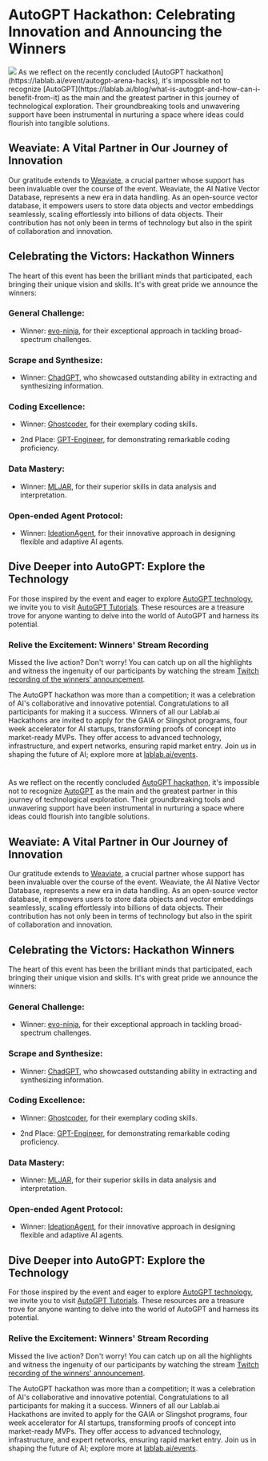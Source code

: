# AutoGPT Hackathon: Celebrating Innovation and Announcing the Winners
<Img src="https://cdn.discordapp.com/attachments/1159803818125574194/1172613427869519922/0Discord.png?ex=6560f45b&is=654e7f5b&hm=66eb7fab61cc622a9bbc06a4b4436204384776c47e862f2dfe7c73f92161ceff&" />
As we reflect on the recently concluded [AutoGPT hackathon](https://lablab.ai/event/autogpt-arena-hacks), it's impossible not to recognize [AutoGPT](https://lablab.ai/blog/what-is-autogpt-and-how-can-i-benefit-from-it) as the main and the greatest partner in this journey of technological exploration. Their groundbreaking tools and unwavering support have been instrumental in nurturing a space where ideas could flourish into tangible solutions.

## Weaviate: A Vital Partner in Our Journey of Innovation

Our gratitude extends to [Weaviate](https://weaviate.io/?utm_medium=event&utm_source=partner&utm_campaign=lablabai), a crucial partner whose support has been invaluable over the course of the event. Weaviate, the AI Native Vector Database, represents a new era in data handling. As an open-source vector database, it empowers users to store data objects and vector embeddings seamlessly, scaling effortlessly into billions of data objects. Their contribution has not only been in terms of technology but also in the spirit of collaboration and innovation.

## Celebrating the Victors: Hackathon Winners

The heart of this event has been the brilliant minds that participated, each bringing their unique vision and skills. It's with great pride we announce the winners:

### General Challenge:

- Winner: [evo-ninja](https://lablab.ai/event/autogpt-arena-hacks/evo-ninja/evo-ninja), for their exceptional approach in tackling broad-spectrum challenges.

### Scrape and Synthesize:

- Winner: [ChadGPT](https://lablab.ai/event/autogpt-arena-hacks/chadgpt/chadgpt), who showcased outstanding ability in extracting and synthesizing information.

### Coding Excellence:

- Winner: [Ghostcoder](https://lablab.ai/event/autogpt-arena-hacks/ghostcoder/ghostcoder), for their exemplary coding skills.

- 2nd Place: [GPT-Engineer](https://lablab.ai/event/autogpt-arena-hacks/gpt-engineer/gpt-engineer), for demonstrating remarkable coding proficiency.

### Data Mastery:

- Winner: [MLJAR](https://lablab.ai/event/autogpt-arena-hacks/mljar/mljar), for their superior skills in data analysis and interpretation.

### Open-ended Agent Protocol:

- Winner: [IdeationAgent](https://lablab.ai/event/autogpt-arena-hacks/antlerai/ideationagent), for their innovative approach in designing flexible and adaptive AI agents.

## Dive Deeper into AutoGPT: Explore the Technology

For those inspired by the event and eager to explore [AutoGPT technology](https://lablab.ai/blog/the-power-of-autogpt-exploring-intelligent-agents), we invite you to visit [AutoGPT Tutorials](https://lablab.ai/t/tech/autogpt). These resources are a treasure trove for anyone wanting to delve into the world of AutoGPT and harness its potential.

### Relive the Excitement: Winners' Stream Recording

Missed the live action? Don't worry! You can catch up on all the highlights and witness the ingenuity of our participants by watching the stream [Twitch recording of the winners' announcement](https://www.twitch.tv/videos/1972786471).

The AutoGPT hackathon was more than a competition; it was a celebration of AI's collaborative and innovative potential. Congratulations to all participants for making it a success. Winners of all our Lablab.ai Hackathons are invited to apply for the GAIA or Slingshot programs, four week accelerator for AI startups, transforming proofs of concept into market-ready MVPs. They offer access to advanced technology, infrastructure, and expert networks, ensuring rapid market entry. Join us in shaping the future of AI; explore more at [lablab.ai/events](https://lablab.ai/event).

# 

As we reflect on the recently concluded [AutoGPT hackathon](https://lablab.ai/event/autogpt-arena-hacks), it's impossible not to recognize [AutoGPT](https://lablab.ai/t/tech/autogpt) as the main and the greatest partner in this journey of technological exploration. Their groundbreaking tools and unwavering support have been instrumental in nurturing a space where ideas could flourish into tangible solutions.

## Weaviate: A Vital Partner in Our Journey of Innovation

Our gratitude extends to [Weaviate](https://weaviate.io/?utm_medium=event&utm_source=partner&utm_campaign=lablabai), a crucial partner whose support has been invaluable over the course of the event. Weaviate, the AI Native Vector Database, represents a new era in data handling. As an open-source vector database, it empowers users to store data objects and vector embeddings seamlessly, scaling effortlessly into billions of data objects. Their contribution has not only been in terms of technology but also in the spirit of collaboration and innovation.

## Celebrating the Victors: Hackathon Winners

The heart of this event has been the brilliant minds that participated, each bringing their unique vision and skills. It's with great pride we announce the winners:

### General Challenge:

- Winner: [evo-ninja](https://lablab.ai/event/autogpt-arena-hacks/evo-ninja/evo-ninja), for their exceptional approach in tackling broad-spectrum challenges.

### Scrape and Synthesize:

- Winner: [ChadGPT](https://lablab.ai/event/autogpt-arena-hacks/chadgpt/chadgpt), who showcased outstanding ability in extracting and synthesizing information.

### Coding Excellence:

- Winner: [Ghostcoder](https://lablab.ai/event/autogpt-arena-hacks/ghostcoder/ghostcoder), for their exemplary coding skills.

- 2nd Place: [GPT-Engineer](https://lablab.ai/event/autogpt-arena-hacks/gpt-engineer/gpt-engineer), for demonstrating remarkable coding proficiency.

### Data Mastery:

- Winner: [MLJAR](https://lablab.ai/event/autogpt-arena-hacks/mljar/mljar), for their superior skills in data analysis and interpretation.

### Open-ended Agent Protocol:

- Winner: [IdeationAgent](https://lablab.ai/event/autogpt-arena-hacks/antlerai/ideationagent), for their innovative approach in designing flexible and adaptive AI agents.

## Dive Deeper into AutoGPT: Explore the Technology

For those inspired by the event and eager to explore [AutoGPT technology](https://lablab.ai/blog/the-power-of-autogpt-exploring-intelligent-agents), we invite you to visit [AutoGPT Tutorials](https://lablab.ai/t/tech/autogpt). These resources are a treasure trove for anyone wanting to delve into the world of AutoGPT and harness its potential.

### Relive the Excitement: Winners' Stream Recording

Missed the live action? Don't worry! You can catch up on all the highlights and witness the ingenuity of our participants by watching the stream [Twitch recording of the winners' announcement](https://www.twitch.tv/videos/1972786471).

The AutoGPT hackathon was more than a competition; it was a celebration of AI's collaborative and innovative potential. Congratulations to all participants for making it a success. Winners of all our Lablab.ai Hackathons are invited to apply for the GAIA or Slingshot programs, four week accelerator for AI startups, transforming proofs of concept into market-ready MVPs. They offer access to advanced technology, infrastructure, and expert networks, ensuring rapid market entry. Join us in shaping the future of AI; explore more at [lablab.ai/events](https://lablab.ai/event).
